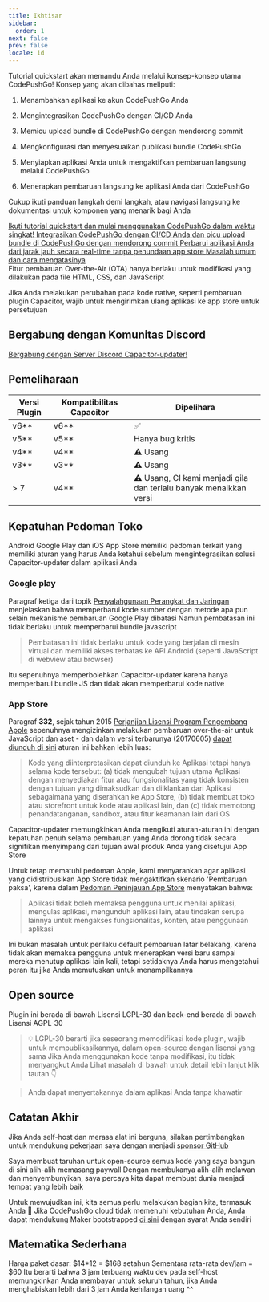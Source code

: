 ```yaml
---
title: Ikhtisar
sidebar:
  order: 1
next: false
prev: false
locale: id
---
```



Tutorial quickstart akan memandu Anda melalui konsep-konsep utama CodePushGo! Konsep yang akan dibahas meliputi:

<Steps>

1. Menambahkan aplikasi ke akun CodePushGo Anda

2. Mengintegrasikan CodePushGo dengan CI/CD Anda

3. Memicu upload bundle di CodePushGo dengan mendorong commit

4. Mengkonfigurasi dan menyesuaikan publikasi bundle CodePushGo

5. Menyiapkan aplikasi Anda untuk mengaktifkan pembaruan langsung melalui CodePushGo

6. Menerapkan pembaruan langsung ke aplikasi Anda dari CodePushGo

</Steps>

Cukup ikuti panduan langkah demi langkah, atau navigasi langsung ke dokumentasi untuk komponen yang menarik bagi Anda

<CardGrid stagger>
  <a href="/docs/getting-started/add-an-app/" ><Card title="Mulai Tutorial" icon="rocket" >
    Ikuti tutorial quickstart dan mulai menggunakan CodePushGo dalam waktu singkat!
  </Card></a>
  <a href="/docs/getting-started/deploy/"><Card title="Mudah diintegrasikan" icon="pencil">
    Integrasikan CodePushGo dengan CI/CD Anda dan picu upload bundle di CodePushGo dengan mendorong commit
  </Card></a>
  <a href="/docs/live-updates/"><Card title="Dokumentasi Pembaruan Langsung" icon="setting">
    Perbarui aplikasi Anda dari jarak jauh secara real-time tanpa penundaan app store
  </Card></a>
  <a href="/docs/getting-started/troubleshooting"><Card title="Pemecahan Masalah" icon="open-book">
    Masalah umum dan cara mengatasinya
  </Card></a>
</CardGrid>

<Aside type="tip">
Fitur pembaruan Over-the-Air (OTA) hanya berlaku untuk modifikasi yang dilakukan pada file HTML, CSS, dan JavaScript

Jika Anda melakukan perubahan pada kode native, seperti pembaruan plugin Capacitor, wajib untuk mengirimkan ulang aplikasi ke app store untuk persetujuan
</Aside>

## Bergabung dengan Komunitas Discord

[Bergabung dengan Server Discord Capacitor-updater!](https://discordcom/invite/VnYRvBfgA6)

## Pemeliharaan

| Versi Plugin | Kompatibilitas Capacitor | Dipelihara        |
| ------------ | ----------------------- | ----------------- |
| v6\*\*       | v6\*\*                | ✅                 |
| v5\*\*       | v5\*\*                | Hanya bug kritis |
| v4\*\*       | v4\*\*                | ⚠️ Usang |
| v3\*\*       | v3\*\*                | ⚠️ Usang     |
| > 7          | v4\*\*                | ⚠️ Usang, CI kami menjadi gila dan terlalu banyak menaikkan versi     |

## Kepatuhan Pedoman Toko

Android Google Play dan iOS App Store memiliki pedoman terkait yang memiliki aturan yang harus Anda ketahui sebelum mengintegrasikan solusi Capacitor-updater dalam aplikasi Anda

### Google play

Paragraf ketiga dari topik [Penyalahgunaan Perangkat dan Jaringan](https://supportgooglecom/googleplay/android-developer/answer/9888379/?hl=en) menjelaskan bahwa memperbarui kode sumber dengan metode apa pun selain mekanisme pembaruan Google Play dibatasi Namun pembatasan ini tidak berlaku untuk memperbarui bundle javascript
> Pembatasan ini tidak berlaku untuk kode yang berjalan di mesin virtual dan memiliki akses terbatas ke API Android (seperti JavaScript di webview atau browser)

Itu sepenuhnya memperbolehkan Capacitor-updater karena hanya memperbarui bundle JS dan tidak akan memperbarui kode native

### App Store

Paragraf **332**, sejak tahun 2015 [Perjanjian Lisensi Program Pengembang Apple](https://developer.apple.com/programs/ios/information/) sepenuhnya mengizinkan melakukan pembaruan over-the-air untuk JavaScript dan aset - dan dalam versi terbarunya (20170605) [dapat diunduh di sini](https://developer.apple.com/terms/) aturan ini bahkan lebih luas:

> Kode yang diinterpretasikan dapat diunduh ke Aplikasi tetapi hanya selama kode tersebut: (a) tidak mengubah tujuan utama Aplikasi dengan menyediakan fitur atau fungsionalitas yang tidak konsisten dengan tujuan yang dimaksudkan dan diiklankan dari Aplikasi sebagaimana yang diserahkan ke App Store, (b) tidak membuat toko atau storefront untuk kode atau aplikasi lain, dan (c) tidak memotong penandatanganan, sandbox, atau fitur keamanan lain dari OS

Capacitor-updater memungkinkan Anda mengikuti aturan-aturan ini dengan kepatuhan penuh selama pembaruan yang Anda dorong tidak secara signifikan menyimpang dari tujuan awal produk Anda yang disetujui App Store

Untuk tetap mematuhi pedoman Apple, kami menyarankan agar aplikasi yang didistribusikan App Store tidak mengaktifkan skenario 'Pembaruan paksa', karena dalam [Pedoman Peninjauan App Store](https://developer.apple.com/app-store/review/guidelines/) menyatakan bahwa:

> Aplikasi tidak boleh memaksa pengguna untuk menilai aplikasi, mengulas aplikasi, mengunduh aplikasi lain, atau tindakan serupa lainnya untuk mengakses fungsionalitas, konten, atau penggunaan aplikasi

Ini bukan masalah untuk perilaku default pembaruan latar belakang, karena tidak akan memaksa pengguna untuk menerapkan versi baru sampai mereka menutup aplikasi lain kali, tetapi setidaknya Anda harus mengetahui peran itu jika Anda memutuskan untuk menampilkannya

## Open source

Plugin ini berada di bawah Lisensi LGPL-30 dan back-end berada di bawah Lisensi AGPL-30

> 💡 LGPL-30 berarti jika seseorang memodifikasi kode plugin, wajib untuk mempublikasikannya, dalam open-source dengan lisensi yang sama Jika Anda menggunakan kode tanpa modifikasi, itu tidak menyangkut Anda Lihat masalah di bawah untuk detail lebih lanjut klik tautan 👇

<LinkCard
	title="Lisensi?"
	href="https://github.com/Cap-go/capacitor-updater/issues/7"
/>

<LinkCard
	title="Coba GPTS CodePushGo untuk Mendapatkan bantuan daripada membaca dokumen"
	href="https://chatopenaicom/g/g-3dMwHbF2w-capgo-doc-gpt"
/>

> Anda dapat menyertakannya dalam aplikasi Anda tanpa khawatir

## Catatan Akhir

Jika Anda self-host dan merasa alat ini berguna, silakan pertimbangkan untuk mendukung pekerjaan saya dengan menjadi [sponsor GitHub](https://github.com/sponsors/riderx/)

Saya membuat taruhan untuk open-source semua kode yang saya bangun di sini alih-alih memasang paywall Dengan membukanya alih-alih melawan dan menyembunyikan, saya percaya kita dapat membuat dunia menjadi tempat yang lebih baik

Untuk mewujudkan ini, kita semua perlu melakukan bagian kita, termasuk Anda 🥹 Jika CodePushGo cloud tidak memenuhi kebutuhan Anda, Anda dapat mendukung Maker bootstrapped [di sini](https://github.com/sponsors/riderx/) dengan syarat Anda sendiri

## Matematika Sederhana

Harga paket dasar: $14*12 = $168 setahun
Sementara rata-rata dev/jam = $60
Itu berarti bahwa 3 jam terbuang waktu dev pada self-host memungkinkan Anda membayar untuk seluruh tahun, jika Anda menghabiskan lebih dari 3 jam Anda kehilangan uang ^^

